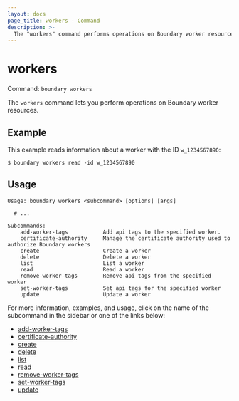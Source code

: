 ```yaml
---
layout: docs
page_title: workers - Command
description: >-
  The "workers" command performs operations on Boundary worker resources.
---
```


# workers

Command: `boundary workers`

The `workers` command lets you perform operations on Boundary worker resources.

## Example

This example reads information about a worker with the ID `w_1234567890`:

```shell-session
$ boundary workers read -id w_1234567890
```

## Usage

<CodeBlockConfig hideClipboard>

```shell-session
Usage: boundary workers <subcommand> [options] [args]

  # ...

Subcommands:
    add-worker-tags           Add api tags to the specified worker.
    certificate-authority     Manage the certificate authority used to authorize Boundary workers
    create                    Create a worker
    delete                    Delete a worker
    list                      List a worker
    read                      Read a worker
    remove-worker-tags        Remove api tags from the specified worker
    set-worker-tags           Set api tags for the specified worker
    update                    Update a worker
```

</CodeBlockConfig>

For more information, examples, and usage, click on the name
of the subcommand in the sidebar or one of the links below:

- [add-worker-tags](/boundary/docs/commands/workers/add-worker-tags)
- [certificate-authority](/boundary/docs/commands/workers/certificate-authority)
- [create](/boundary/docs/commands/workers/create)
- [delete](/boundary/docs/commands/workers/delete)
- [list](/boundary/docs/commands/workers/list)
- [read](/boundary/docs/commands/workers/read)
- [remove-worker-tags](/boundary/docs/commands/workers/remove-worker-tags)
- [set-worker-tags](/boundary/docs/commands/workers/set-worker-tags)
- [update](/boundary/docs/commands/workers/update)